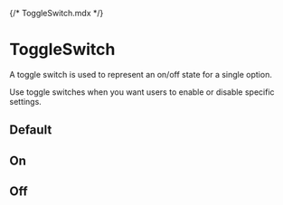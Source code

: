 {/* ToggleSwitch.mdx */}


<Meta of={ToggleSwitchStories} />

# ToggleSwitch

A toggle switch is used to represent an on/off state for a single option. 

Use toggle switches when you want users to enable or disable specific settings.

## Default

<Canvas of={ToggleSwitchStories.Default} />

## On

<Canvas of={ToggleSwitchStories.On} />

## Off

<Canvas of={ToggleSwitchStories.Off} />